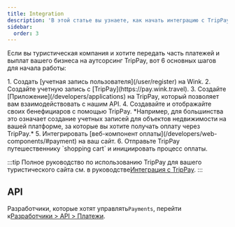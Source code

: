 ```yaml
---
title: Integration
description: 'В этой статье вы узнаете, как начать интеграцию с TripPay.'
sidebar:
  order: 3
---
```


Если вы туристическая компания и хотите передать часть платежей и выплат вашего бизнеса на аутсорсинг TripPay, вот 6 основных шагов для начала работы:

<Steps>
  1. Создать [учетная запись пользователя](/user/register) на Wink.
  2. Создайте учетную запись с [TripPay](https://pay.wink.travel).
  3. Создайте [Приложение](/developers/applications) на TripPay, который позволяет вам взаимодействовать с нашим API.
  4. Создавайте и отображайте своих бенефициаров с помощью TripPay. *Например, для большинства это означает создание учетных записей для объектов недвижимости на вашей платформе, за которые вы хотите получать оплату через TripPay.*
  5. Интегрировать [веб-компонент оплаты](/developers/web-components/#payment) на ваш сайт.
  6. Отправьте TripPay путешественнику `shopping cart` и инициировать процесс оплаты.
</Steps>


:::tip
Полное руководство по использованию TripPay для вашего туристического сайта см. в руководстве[Интеграция с TripPay](/guides/integrating-with-trip-pay).
:::

## API

Разработчики, которые хотят управлять`Payments`, перейти к[Разработчики > API > Платежи](/developers/apis/#payment-api).

